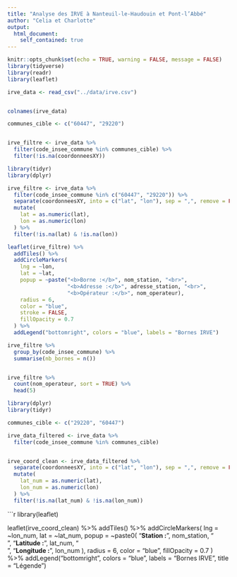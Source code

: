 ---
title: "Analyse des IRVE à Nanteuil-le-Haudouin et Pont-l’Abbé"
author: "Celia et Charlotte"
output:
  html_document:
    self_contained: true
---

```{r setup, include=FALSE}
knitr::opts_chunk$set(echo = TRUE, warning = FALSE, message = FALSE)
library(tidyverse)
library(readr)
library(leaflet)
```


```{r setup, include}
irve_data <- read_csv("../data/irve.csv")


colnames(irve_data)
```


```{r setup, en cours}
communes_cible <- c("60447", "29220")


irve_filtre <- irve_data %>%
  filter(code_insee_commune %in% communes_cible) %>%
  filter(!is.na(coordonneesXY))
```


```{r setup, développement}
library(tidyr)
library(dplyr)

irve_filtre <- irve_data %>%
  filter(code_insee_commune %in% c("60447", "29220")) %>%
  separate(coordonneesXY, into = c("lat", "lon"), sep = ",", remove = FALSE) %>%
  mutate(
    lat = as.numeric(lat),
    lon = as.numeric(lon)
  ) %>%
  filter(!is.na(lat) & !is.na(lon))

leaflet(irve_filtre) %>%
  addTiles() %>%
  addCircleMarkers(
    lng = ~lon,
    lat = ~lat,
    popup = ~paste("<b>Borne :</b>", nom_station, "<br>",
                   "<b>Adresse :</b>", adresse_station, "<br>",
                   "<b>Opérateur :</b>", nom_operateur),
    radius = 6,
    color = "blue",
    stroke = FALSE,
    fillOpacity = 0.7
  ) %>%
  addLegend("bottomright", colors = "blue", labels = "Bornes IRVE")
```


```{r setup, finito}

irve_filtre %>%
  group_by(code_insee_commune) %>%
  summarise(nb_bornes = n())


irve_filtre %>%
  count(nom_operateur, sort = TRUE) %>%
  head(5)
```


```{r}
library(dplyr)
library(tidyr)

communes_cible <- c("29220", "60447")

irve_data_filtered <- irve_data %>%
  filter(code_insee_commune %in% communes_cible)


irve_coord_clean <- irve_data_filtered %>%
  separate(coordonneesXY, into = c("lat", "lon"), sep = ",", remove = FALSE) %>%
  mutate(
    lat_num = as.numeric(lat),
    lon_num = as.numeric(lon)
  ) %>%
  filter(!is.na(lat_num) & !is.na(lon_num))

```


```{r setup, ciao}
library(leaflet)

leaflet(irve_coord_clean) %>%
  addTiles() %>%
  addCircleMarkers(
    lng = ~lon_num,
    lat = ~lat_num,
    popup = ~paste0(
      "<b>Station :</b> ", nom_station, "<br>",
      "<b>Latitude :</b> ", lat_num, "<br>",
      "<b>Longitude :</b> ", lon_num
    ),
    radius = 6,
    color = "blue",
    fillOpacity = 0.7
  ) %>%
  addLegend("bottomright", colors = "blue", labels = "Bornes IRVE", title = "Légende")
